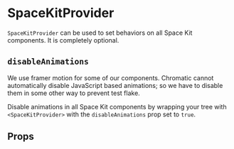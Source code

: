 
<Meta title="Guides|SpaceKitProvider" />

# SpaceKitProvider

`SpaceKitProvider` can be used to set behaviors on all Space Kit components. It is completely optional.

## `disableAnimations`

We use framer motion for some of our components. Chromatic cannot automatically disable JavaScript based animations; so we have to disable them in some other way to prevent test flake.

Disable animations in all Space Kit components by wrapping your tree with `<SpaceKitProvider>` with the `disableAnimations` prop set to `true`.

## Props

<Props of={SpaceKitProvider} />
